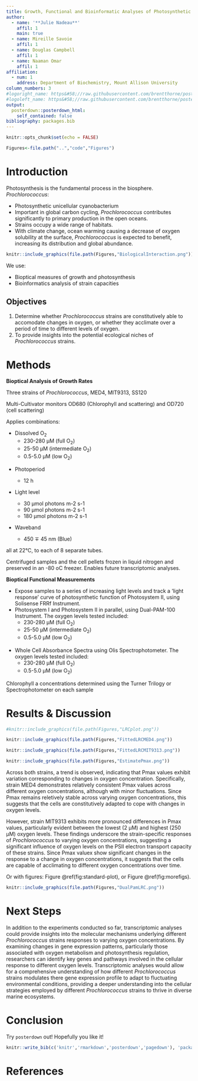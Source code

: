 ```yaml
---
title: Growth, Functional and Bioinformatic Analyses of Photosynthetic Strategies of *Prochlorococcus* Strains Under Varying Oxygen
author:
  - name: '**Julie Nadeau**'
    affil: 1
    main: true
  - name: Mireille Savoie
    affil: 1
  - name: Douglas Campbell
    affil: 1
  - name: Naaman Omar
    affil: 1
affiliation: 
  - num: 1
    address: Department of Biochemistry, Mount Allison University
column_numbers: 3
#logoright_name: https&#58;//raw.githubusercontent.com/brentthorne/posterdown/master/images/betterhexlogo.png
#logoleft_name: https&#58;//raw.githubusercontent.com/brentthorne/posterdown/master/images/betterhexlogo.png
output: 
  posterdown::posterdown_html:
    self_contained: false
bibliography: packages.bib
---
```


```r
knitr::opts_chunk$set(echo = FALSE)
```

``` r
Figures<-file.path("..","code","Figures")
```

# Introduction
Photosynthesis is the fundamental process in the biosphere. 
*Prochlorococcus*:
<p class="forceBreak"></p>
- Photosynthetic unicellular cyanobacterium 
- Important in global carbon cycling, *Prochlorococcus* contributes significantly to primary production in the open oceans. 
- Strains occupy a wide range of habitats.
- With climate change, ocean warming causing a decrease of oxygen solubility at the surface, *Prochlorococcus* is expected to benefit, increasing its distribution and global abundance.
```r
knitr::include_graphics(file.path(Figures,"BiologicalInteraction.png"))
```
We use:
<p class="forceBreak"></p>
- Bioptical measures of growth and photosynthesis
- Bioinformatics analysis of strain capacities

## Objectives

1. Determine whether *Prochlorococcus* strains are constitutively able to accomodate changes in oxygen, or whether they acclimate over a period of time to different levels of oxygen.
2. To provide insights into the potential ecological niches of *Prochlorococcus* strains.

# Methods

**Bioptical Analysis of Growth Rates**
<p class="forceBreak"></p>
Three strains of *Prochlorococcus*, MED4, MIT9313, SS120
<p class="forceBreak"></p>
Multi-Cultivator monitors OD680 (Chlorophyll and scattering) and OD720 (cell scattering)
<p class="forceBreak"></p>
Applies combinations:
<p class="forceBreak"></p>
- Dissolved O~2~
  - 230-280 µM (full O~2~)
  - 25-50 µM (intermediate O~2~)
  - 0.5-5.0 µM (low O~2~) 
<p class="forceBreak"></p>
- Photoperiod 
<p class="forceBreak"></p>
  - 12 h
<p class="forceBreak"></p>
- Light level 
<p class="forceBreak"></p>
  - 30 µmol photons m-2 s-1
  - 90 µmol photons m-2 s-1
  - 180 µmol photons m-2 s-1
<p class="forceBreak"></p>
- Waveband 
<p class="forceBreak"></p>
  - 450 ∓ 45 nm (Blue)
  
all at 22°C, to each of 8 separate tubes.

Centrifuged samples and the cell pellets frozen in liquid nitrogen and preserved in an -80 oC freezer. Enables future transcriptomic analyses.

**Bioptical Functional Measurements**
<p class="forceBreak"></p>
- Expose samples to a series of increasing light levels and track a 'light response' curve of photosynthetic function of Photosystem II, using Solisense FRRf  Instrument.
- Photosystem I and Photosystem II in parallel, using Dual-PAM-100 Instrument. The oxygen levels tested included:
  - 230-280 µM (full O~2~)
  - 25-50 µM (intermediate O~2~) 
  - 0.5-5.0 µM (low O~2~) 
<p class="forceBreak"></p>
- Whole Cell Absorbance Spectra using Olis Spectrophotometer. The oxygen levels tested included: 
  - 230-280 µM (full O~2~) 
  - 0.5-5.0 µM (low O~2~) 

Chlorophyll a concentrations determined using the Turner Trilogy or Spectrophotometer on each sample


# Results & Discussion

```r
#knitr::include_graphics(file.path(Figures,"LRCplot.png"))
```

```r
knitr::include_graphics(file.path(Figures,"FittedLRCMED4.png"))
```

```r
knitr::include_graphics(file.path(Figures,"FittedLRCMIT9313.png"))
```

```r
knitr::include_graphics(file.path(Figures,"EstimatePmax.png"))
```

Across both strains, a trend is observed, indicating that Pmax values exhibit variation corresponding to changes in oxygen concentration. Specifically, strain MED4 demonstrates relatively consistent Pmax values across different oxygen concentrations, although with minor fluctuations. Since Pmax remains reletively stable across varying oxygen concentrations, this suggests that the cells are constitutively adapted to cope with changes in oxygen levels.

However, strain MIT9313 exhibits more pronounced differences in Pmax values, particularly evident between the lowest (2 µM) and highest (250 µM) oxygen levels. These findings underscore the strain-specific responses of *Prochlorococcus* to varying oxygen concentrations, suggesting a significant influence of oxygen levels on the PSII electron transport capacity of these strains. Since Pmax valuex show significant changes in the response to a change in oxygen concentrations, it suggests that the cells are capable of acclimating to different oxygen concentrations over time.

Or with figures: Figure \@ref(fig:standard-plot), or Figure \@ref(fig:morefigs).
```r
knitr::include_graphics(file.path(Figures,"DualPamLRC.png"))
```

# Next Steps

In addition to the experiments conducted so far, transcriptomic analyses could provide insights into the molecular mechanisms underlying different *Prochlorococcus* strains responses to varying oxygen concentrations. By examining changes in gene expression patterns, particularly those associated with oxygen metabolism and photosynthesis regulation, researchers can identify key genes and pathways involved in the cellular response to different oxygen levels. Transcriptomic analyses would allow for a comprehensive understanding of how different *Prochlorococcus* strains modulates there gene expression profile to adapt to fluctuating environmental conditions, providing a deeper understanding into the cellular strategies employed by different *Prochlorococcus* strains to thrive in diverse marine ecosystems.

# Conclusion

Try `posterdown` out! Hopefully you like it!

```r
knitr::write_bib(c('knitr','rmarkdown','posterdown','pagedown'), 'packages.bib')
```

# References
